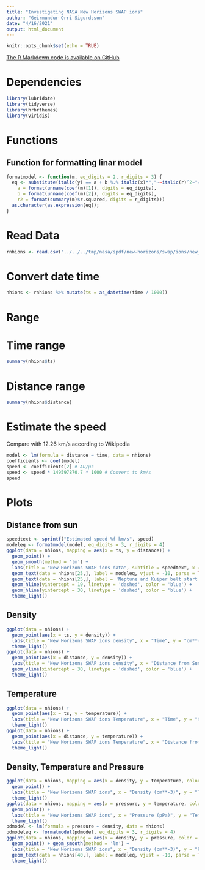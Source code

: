 ---
title: "Investigating NASA New Horizons SWAP ions"
author: "Geirmundur Orri Sigurdsson"
date: "4/16/2021"
output: html_document
---

```{r setup, include=FALSE}
knitr::opts_chunk$set(echo = TRUE)
```

[The R Markdown code is available on GitHub](https://github.com/orri93/analysis/blob/master/etc/astronomy/nasa/inspect-new-horizons-swap-ions.Rmd)

# Dependencies

```{r dependencies, message=FALSE, warning=FALSE}
library(lubridate)
library(tidyverse)
library(hrbrthemes)
library(viridis)
```

# Functions

## Function for formatting linar model

```{r function format model}
formatmodel <- function(m, eq_digits = 2, r_digits = 3) {
  eq <- substitute(italic(y) == a + b %.% italic(x)*","~~italic(r)^2~"="~r2, list(
    a = format(unname(coef(m)[1]), digits = eq_digits),
    b = format(unname(coef(m)[2]), digits = eq_digits),
    r2 = format(summary(m)$r.squared, digits = r_digits)))
  as.character(as.expression(eq));
}
```

# Read Data

```{r read data}
rnhions <- read.csv('../../../tmp/nasa/spdf/new-horizons/swap/ions/new_horizons_swap_pickup-ions_20081116180800_v1.0.1.csv')
```

# Convert date time

```{r convert time}
nhions <- rnhions %>% mutate(ts = as_datetime(time / 1000))
```

# Range

# Time range

```{r time range}
summary(nhions$ts)
```

# Distance range

```{r distance range}
summary(nhions$distance)
```

# Estimate the speed

Compare with 12.26 km/s according to Wikipedia

```{r speed}
model <- lm(formula = distance ~ time, data = nhions)
coefficients <- coef(model)
speed <- coefficients[2] # AU/μs
speed <- speed * 149597870.7 * 1000 # Convert to km/s
speed
```

# Plots

## Distance from sun

```{r plots distance sun, warning=FALSE, message=FALSE}
speedtext <- sprintf("Estimated speed %f km/s", speed)
modeleq <- formatmodel(model, eq_digits = 3, r_digits = 4)
ggplot(data = nhions, mapping = aes(x = ts, y = distance)) +
  geom_point() +
  geom_smooth(method = 'lm') +
  labs(title = "New Horizons SWAP ions data", subtitle = speedtext, x = "Time", y = "Distance from Sun (AU)") +
  geom_text(data = nhions[25,], label = modeleq, vjust = -10, parse = TRUE) +
  geom_text(data = nhions[25,], label = 'Neptune and Kuiper belt start', vjust = -9.6, color = 'blue') +
  geom_hline(yintercept = 19, linetype = 'dashed', color = 'blue') +
  geom_hline(yintercept = 30, linetype = 'dashed', color = 'blue') +
  theme_light()
```

## Density

```{r plots density, warning=FALSE}
ggplot(data = nhions) +
  geom_point(aes(x = ts, y = density)) +
  labs(title = "New Horizons SWAP ions density", x = "Time", y = "cm**-3") +
  theme_light()
ggplot(data = nhions) +
  geom_point(aes(x = distance, y = density)) +
  labs(title = "New Horizons SWAP ions density", x = "Distance from Sun (AU)", y = "cm**-3") +
  geom_vline(xintercept = 30, linetype = 'dashed', color = 'blue') +
  theme_light()
```

## Temperature

```{r plots temperature, warning=FALSE}
ggplot(data = nhions) +
  geom_point(aes(x = ts, y = temperature)) +
  labs(title = "New Horizons SWAP ions Temperature", x = "Time", y = "K") +
  theme_light()
ggplot(data = nhions) +
  geom_point(aes(x = distance, y = temperature)) +
  labs(title = "New Horizons SWAP ions Temperature", x = "Distance from Sun (AU)", y = "K") +
  theme_light()
```

## Density, Temperature and Pressure

```{r plots density pressure, message=FALSE, warning=FALSE}
ggplot(data = nhions, mapping = aes(x = density, y = temperature, color = pressure)) +
  geom_point() +
  labs(title = "New Horizons SWAP ions", x = "Density (cm**-3)", y = "Temperature (K)") +
  theme_light()
ggplot(data = nhions, mapping = aes(x = pressure, y = temperature, color = density)) +
  geom_point() +
  labs(title = "New Horizons SWAP ions", x = "Pressure (pPa)", y = "Temperature (K)") +
  theme_light()
pdmodel <- lm(formula = pressure ~ density, data = nhions)
pdmodeleq <- formatmodel(pdmodel, eq_digits = 3, r_digits = 4)
ggplot(data = nhions, mapping = aes(x = density, y = pressure, color = temperature)) +
  geom_point() + geom_smooth(method = 'lm') +
  labs(title = "New Horizons SWAP ions", x = "Density (cm**-3)", y = "Pressure (pPa)") +
  geom_text(data = nhions[40,], label = modeleq, vjust = -10, parse = TRUE) +
  theme_light()
```
